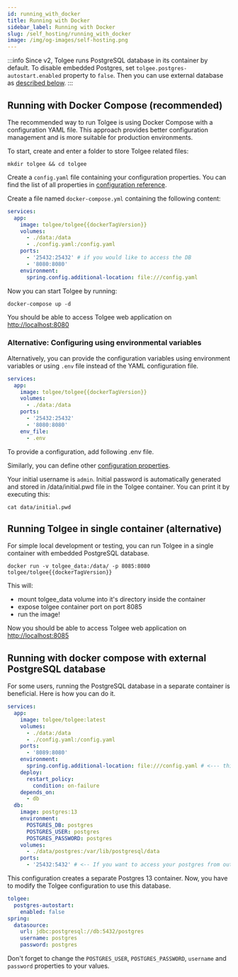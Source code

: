```yaml
---
id: running_with_docker
title: Running with Docker
sidebar_label: Running with Docker
slug: /self_hosting/running_with_docker
image: /img/og-images/self-hosting.png
---
```


:::info
Since v2, Tolgee runs PostgreSQL database in its container by default. To disable embedded Postgres, set
`tolgee.postgres-autostart.enabled` property to `false`. Then you can use external database as
[described below](/platform/self_hosting/running_with_docker#running-with-docker-compose-with-external-postgresql-database).
:::

## Running with Docker Compose (recommended)

The recommended way to run Tolgee is using Docker Compose with a configuration YAML file. This approach provides better configuration management and is more suitable for production environments.

To start, create and enter a folder to store Tolgee related files:

```
mkdir tolgee && cd tolgee
```

Create a `config.yaml` file containing your configuration properties. You can find the list of all properties in [configuration reference](configuration?config-format=yaml).


<ExampleYamlConfig />

Create a file named `docker-compose.yml` containing the following content:

```yaml title=docker-compose.yaml
services:
  app:
    image: tolgee/tolgee{{dockerTagVersion}}
    volumes:
      - ./data:/data
      - ./config.yaml:/config.yaml
    ports:
      - '25432:25432' # if you would like to access the DB
      - '8080:8080'
    environment:
      spring.config.additional-location: file:///config.yaml
```

Now you can start Tolgee by running:

```
docker-compose up -d
```

You should be able to access Tolgee web application on [http://localhost:8080](http://localhost:8080)

### Alternative: Configuring using environmental variables

Alternatively, you can provide the configuration variables using environment variables or using `.env` file instead of the YAML configuration file.

```yaml title=docker-compose.yaml
services:
  app:
    image: tolgee/tolgee{{dockerTagVersion}}
    volumes:
      - ./data:/data
    ports:
      - '25432:25432'
      - '8080:8080'
    env_file:
      - .env
```

To provide a configuration, add following .env file.


<ExampleEnvConfig />

Similarly, you can define other [configuration properties](configuration?config-format=env).

Your initial username is `admin`. Initial password is automatically generated and stored in /data/initial.pwd file in the
Tolgee container. You can print it by executing this:

```
cat data/initial.pwd
```

## Running Tolgee in single container (alternative)

For simple local development or testing, you can run Tolgee in a single container with embedded PostgreSQL database.

```
docker run -v tolgee_data:/data/ -p 8085:8080 tolgee/tolgee{{dockerTagVersion}}
```

This will:

- mount tolgee_data volume into it's directory inside the container
- expose tolgee container port on port 8085
- run the image!

Now you should be able to access Tolgee web application on [http://localhost:8085](http://localhost:8085)

## Running with docker compose with external PostgreSQL database
For some users, running the PostgreSQL database in a separate container is beneficial. Here is how you can do it.

```yaml title=docker-compose.yaml
services:
  app:
    image: tolgee/tolgee:latest
    volumes:
      - ./data:/data
      - ./config.yaml:/config.yaml
    ports:
      - '8089:8080'
    environment:
      spring.config.additional-location: file:///config.yaml # <--- this line
    deploy:
      restart_policy:
        condition: on-failure
    depends_on:
      - db
  db:
    image: postgres:13
    environment:
      POSTGRES_DB: postgres
      POSTGRES_USER: postgres
      POSTGRES_PASSWORD: postgres
    volumes:
      - ./data/postgres:/var/lib/postgresql/data
    ports:
      - '25432:5432' # <-- If you want to access your postgres from outside of docker network
```

This configuration creates a separate Postgres 13 container. Now, you have to modify the Tolgee configuration to use this database.

```yaml title=config.yaml
tolgee:
  postgres-autostart:
    enabled: false
spring:
  datasource:
    url: jdbc:postgresql://db:5432/postgres
    username: postgres
    password: postgres
```

Don't forget to change the `POSTGRES_USER`, `POSTGRES_PASSWORD`, `username` and `password` properties to your values.
